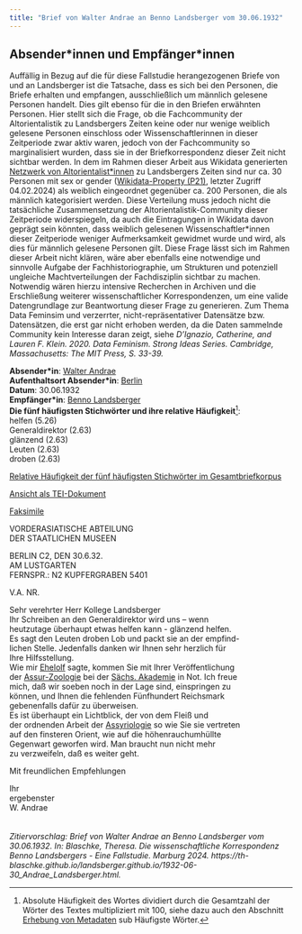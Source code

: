 ```yaml
---
title: "Brief von Walter Andrae an Benno Landsberger vom 30.06.1932"
---
```

::: {.callout-note collapse="true"}
## Absender\*innen und Empfänger\*innen

Auffällig in Bezug auf die für diese Fallstudie herangezogenen Briefe von und an Landsberger ist die Tatsache, dass es sich bei den Personen, die Briefe erhalten und empfangen, ausschließlich um männlich gelesene Personen handelt. Dies gilt ebenso für die in den Briefen erwähnten Personen. Hier stellt sich die Frage, ob die Fachcommunity der Altorientalistik zu Landsbergers Zeiten keine oder nur wenige weiblich gelesene Personen einschloss oder Wissenschaftlerinnen in dieser Zeitperiode zwar aktiv waren, jedoch von der Fachcommunity so marginalisiert wurden, dass sie in der Briefkorrespondenz dieser Zeit nicht sichtbar werden. In dem im Rahmen dieser Arbeit aus Wikidata generierten [Netzwerk von Altorientalist\*innen](index.qmd#kontextualisierung-der-korrespondenz) zu Landsbergers Zeiten sind nur ca. 30 Personen mit sex or gender ([Wikidata-Property (P21)](https://www.wikidata.org/wiki/Property:P21), letzter Zugriff 04.02.2024) als weiblich eingeordnet gegenüber ca. 200 Personen, die als männlich kategorisiert werden. Diese Verteilung muss jedoch nicht die tatsächliche Zusammensetzung der Altorientalistik-Community dieser Zeitperiode widerspiegeln, da auch die Eintragungen in Wikidata davon geprägt sein könnten, dass weiblich gelesenen Wissenschaftler\*innen dieser Zeitperiode weniger Aufmerksamkeit gewidmet wurde und wird, als dies für männlich gelesene Personen gilt. Diese Frage lässt sich im Rahmen dieser Arbeit nicht klären, wäre aber ebenfalls eine notwendige und sinnvolle Aufgabe der Fachhistoriographie, um Strukturen und potenziell ungleiche Machtverteilungen der Fachdisziplin sichtbar zu machen. Notwendig wären hierzu intensive Recherchen in Archiven und die Erschließung weiterer wissenschaftlicher Korrespondenzen, um eine valide Datengrundlage zur Beantwortung dieser Frage zu generieren. Zum Thema Data Feminsim und verzerrter, nicht-repräsentativer Datensätze bzw. Datensätzen, die erst gar nicht erhoben werden, da die Daten sammelnde Community kein Interesse daran zeigt, siehe *D’Ignazio, Catherine, and Lauren F. Klein. 2020. Data Feminism. Strong Ideas Series. Cambridge, Massachusetts: The MIT Press, S. 33-39.*
:::

**Absender\*in**: [Walter Andrae](http://www.wikidata.org/entity/Q67392)   
**Aufenthaltsort Absender\*in**: [Berlin](https://www.geonames.org/2950159/berlin.html)  
**Datum**: 30.06.1932  
**Empfänger\*in**: [Benno Landsberger](http://www.wikidata.org/entity/Q67592)  
**Die fünf häufigsten Stichwörter und ihre relative Häufigkeit**^[Absolute Häufigkeit des Wortes dividiert durch die Gesamtzahl der Wörter des Textes multipliziert mit 100, siehe dazu auch den Abschnitt [Erhebung von Metadaten](editionsprinzipien.qmd#tbl-metadaten) sub Häufigste Wörter.]:  
helfen (5.26)  
Generaldirektor (2.63)  
glänzend (2.63)  
Leuten (2.63)  
droben (2.63)  

[Relative Häufigkeit der fünf häufigsten Stichwörter im Gesamtbriefkorpus](1932-06-30_Andrae_Landsberger_wordfrequency.qmd){target="_blank"}   
 
[Ansicht als TEI-Dokument](files/letters/tei/1932-06-30_Andrae_Landsberger.xml){target="_blank"}    

[Faksimile](files/letters/pdf/1932-06-30_Andrae_Landsberger.pdf){target="_blank"}  


VORDERASIATISCHE ABTEILUNG  
DER STAATLICHEN MUSEEN  
  
BERLIN C2, DEN 30.6.32.  
AM LUSTGARTEN  
FERNSPR.: N2 KUPFERGRABEN 5401  

V.A. NR.  
  
Sehr verehrter Herr Kollege Landsberger<br/>
Ihr Schreiben an den Generaldirektor wird uns – wenn<br/>
heutzutage überhaupt etwas helfen kann - glänzend helfen.<br/>
Es sagt den Leuten droben Lob und packt sie an der empfind-<br/>
lichen Stelle. Jedenfalls danken wir Ihnen sehr herzlich für<br/>
Ihre Hilfsstellung.<br/>
Wie mir [Ehelolf](http://www.wikidata.org/entity/Q123496) sagte, kommen Sie mit Ihrer Veröffentlichung<br/>
der [Assur-Zoologie](https://d-nb.info/365039365) bei der [Sächs. Akademie](https://www.wikidata.org/wiki/Q451079) in Not. Ich freue<br/>
mich, daß wir soeben noch in der Lage sind, einspringen zu<br/>
können, und Ihnen die fehlenden Fünfhundert Reichsmark<br/>
gebenenfalls dafür zu überweisen.<br/>
Es ist überhaupt ein Lichtblick, der von dem Fleiß und<br/>
der ordnenden Arbeit der [Assyriologie](https://www.wikidata.org/wiki/Q156859) so wie Sie sie vertreten<br/>
auf den finsteren Orient, wie auf die höhenrauchumhüllte<br/>
Gegenwart geworfen wird. Man braucht nun nicht mehr<br/>
zu verzweifeln, daß es weiter geht.<br/>

Mit freundlichen Empfehlungen<br/>

Ihr<br/>
ergebenster<br/>
W. Andrae
<br/>
<br/>
<br/>
*Zitiervorschlag: Brief von Walter Andrae an Benno Landsberger vom 30.06.1932. In: Blaschke, Theresa. Die wissenschaftliche Korrespondenz Benno Landsbergers - Eine Fallstudie. Marburg 2024. https://th-blaschke.github.io/landsberger.github.io/1932-06-30_Andrae_Landsberger.html.*